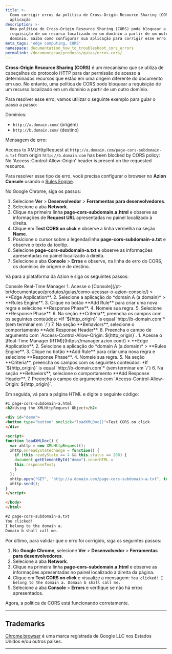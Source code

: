 ```yaml
---
title: >-
  Como corrigir erros da política de Cross-Origin Resource Sharing (CORS) na
  aplicação
description: >-
  Uma política de Cross-Origin Resource Sharing (CORS) pode bloquear a
  requisição de um recurso localizado em um domínio a partir de um outro
  domínio. Saiba como configurar sua aplicação para corrigir esse erro.
meta_tags: 'edge computing, CORS'
namespace: documentation_how_to_troubleshoot_cors_errors
permalink: /documentacao/produtos/guias/erros-cors/
---
```




**Cross-Origin Resource Sharing (CORS)** é um mecanismo que se utiliza de cabeçalhos do protocolo HTTP para dar permissão de acesso a determinados recursos que estão em uma origem diferente do documento em uso. No entanto, uma política de CORS pode bloquear a requisição de um recurso localizado em um domínio a partir de um outro domínio.

Para resolver esse erro, vamos utilizar o seguinte exemplo para guiar o passo a passo:

Domínios:

- `http://a.domain.com/` (origem)
- `http://b.domain.com/` (destino)

Mensagem de erro:

Access to XMLHttpRequest at `http://a.domain.com/page-cors-subdomain-a.txt` from origin `http://b.domain.com` has been blocked by CORS policy: No 'Access-Control-Allow-Origin' header is present on the requested resource.

Para resolver esse tipo de erro, você precisa configurar o browser no **Azion Console** usando o [Rules Engine](/pt-br/documentacao/produtos/build/edge-application/rules-engine/).

No Google Chrome, siga os passos:

1. Selecione **Ver** > **Desenvolvedor** > **Ferramentas para desenvolvedores**.
2. Selecione a aba **Network**.
3. Clique na primeira linha **page-cors-subdomain.a.html** e observe as informações de **Request URL** apresentadas no painel localizado à direita.
4. Clique em **Test CORS on click** e observe a linha vermelha na seção **Name**.
5. Posicione o cursor sobre a legenda/linha **page-cors-subdomain-a.txt** e observe o texto da tooltip.
6. Selecione **page-cors-subdomain-a.txt** e observe as informações apresentadas no painel localizado à direita.
7. Selecione a aba **Console** > **Erros** e observe, na linha de erro do CORS, os domínios de origem e de destino.

Vá para a plataforma da Azion e siga os seguintes passos:

<Tabs client:visible>
    <Fragment slot="tab.console">Console</Fragment>
    <Fragment slot="tab.rtm">Real-Time Manager</Fragment>

<Fragment slot="panel.console">
1. Acesse o [Console](/pt-br/documentacao/produtos/guias/como-acessar-o-azion-console/) > **Edge Application**.
2. Selecione a aplicação do *domain A (a.domain)* > **Rules Engine**.
3. Clique no botão **Add Rule** para criar uma nova regra e selecione **Response Phase**.
4. Nomeie sua regra.
5. Selecione **Response Phase**.
6. Na seção **Criteria**, preencha os campos com os seguintes conteúdos:
    *If `${http_origin}` is equal `http://b-domain.com`* (sem terminar em `/`)
7. Na seção **Behaviors**, selecione o comportamento **Add Response Header**.
8. Preencha o campo de argumento com `Access-Control-Allow-Origin: ${http_origin}`.
</Fragment>

<Fragment slot="panel.rtm">
1. Acesse o [Real-Time Manager (RTM)](https://manager.azion.com/) > **Edge Application**.
2. Selecione a aplicação do *domain A (a.domain)* > **Rules Engine**.
3. Clique no botão **Add Rule** para criar uma nova regra e selecione **Response Phase**.
4. Nomeie sua regra.
5. Na seção **Criteria**, preencha os campos com os seguintes conteúdos:
    *If `${http_origin}` is equal `http://b-domain.com`* (sem terminar em `/`)
6. Na seção **Behaviors**, selecione o comportamento **Add Response Header**.
7. Preencha o campo de argumento com `Access-Control-Allow-Origin: ${http_origin}`.
</Fragment>

</Tabs>

Em seguida, vá para a página HTML e digite o seguinte código:

```html
#1 page-cors-subdomain-a.html
<h2>Using the XMLHttpRequest Object</h2>

<div id="demo">
<button type="button" onclick="loadXMLDoc()">Test CORS on click
</div>

<script>
function loadXMLDoc() {
  var xhttp = new XMLHttpRequest();
  xhttp.onreadystatechange = function() {
	if (this.readyState == 4 && this.status == 200) {
  	document.getElementById("demo").innerHTML =
  	this.responseText;
	}
  };
  xhttp.open("GET", "http://a.domain.com/page-cors-subdomain-a.txt", true);
  xhttp.send();
}
</script>

</body>
</html>

#2 page-cors-subdomain-a.txt
You clicked!
I belong to the domain a.
Domain b shall call me.
```

Por último, para validar que o erro foi corrigido, siga os seguintes passos:

1. No **Google Chrome**, selecione **Ver** > **Desenvolvedor** > **Ferramentas para desenvolvedores**.
2. Selecione a aba **Network**.
3. Clique na primeira linha **page-cors-subdomain.a.html** e observe as informações apresentadas no painel localizado à direita da página.
4. Clique em **Test CORS on click** e visualize a mensagem:
    `You clicked! I belong to the domain a. Domain b shall call me.`
5. Selecione a aba **Console** > **Errors** e verifique se não há erros apresentados.

Agora, a política de CORS está funcionando corretamente.

---

## Trademarks

[Chrome browser](https://www.google.com/chrome/) é uma marca registrada de Google LLC nos Estados Unidos e/ou outros países.

---

